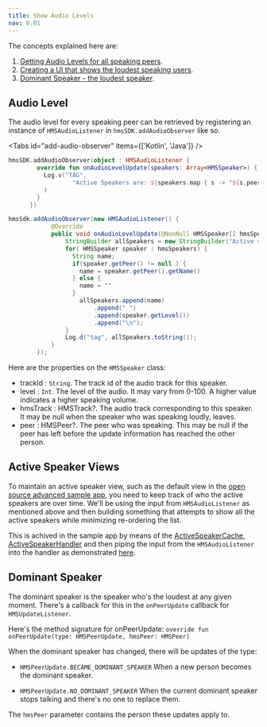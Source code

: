 ```yaml
---
title: Show Audio Levels
nav: 8.01
---
```


The concepts explained here are:
1. [Getting Audio Levels for all speaking peers](#audio-level).
2. [Creating a UI that shows the loudest speaking users](#active-speaker-views).
3. [Dominant Speaker - the loudest speaker](#dominant-speaker).

## Audio Level

The audio level for every speaking peer can be retrieved by registering an instance of `HMSAudioListener` in `hmsSDK.addAudioObserver` like so.


<Tabs id="add-audio-observer" items={['Kotlin', 'Java']} />

<Tab id='add-audio-observer-0'>

```kotlin
hmsSDK.addAudioObserver(object : HMSAudioListener {
        override fun onAudioLevelUpdate(speakers: Array<HMSSpeaker>) {
          Log.v("TAG",
                  "Active Speakers are: ${speakers.map { s -> "${s.peer?.name} ${s.level}" }}}"
          )
        }
      })

```

</Tab>

<Tab id='add-audio-observer-1'>

```java
hmsSdk.addAudioObserver(new HMSAudioListener() {
            @Override
            public void onAudioLevelUpdate(@NonNull HMSSpeaker[] hmsSpeakers) {
                StringBuilder allSpeakers = new StringBuilder("Active speakers are: ");
                for( HMSSpeaker speaker : hmsSpeakers) {
                  String name;
                  if(speaker.getPeer() != null ) {
                    name = speaker.getPeer().getName()
                  } else {
                    name = ""
                  }
                    allSpeakers.append(name)
                        .append(" ")
                        .append(speaker.getLevel())
                        .append("\n");
                }
                Log.d("tag", allSpeakers.toString());
            }
        });
```
</Tab>


Here are the properties on the `HMSSpeaker` class:

- trackId : `String`. The track id of the audio track for this speaker.
- level : `Int`. The level of the audio. It may vary from 0-100. A higher value indicates a higher speaking volume.
- hmsTrack : HMSTrack?. The audio track corresponding to this speaker. It may be null when the speaker who was speaking loudly, leaves.
- peer : HMSPeer?. The peer who was speaking. This may be null if the peer has left before the update information has reached the other person.


## Active Speaker Views
To maintain an active speaker view, such as the default view in the [open source advanced sample app](https://github.com/100mslive/100ms-android), you need to keep track of who the active speakers are over time.
We'll be using the input from `HMSAudioListener` as mentioned above and then building something that attempts to show all the active speakers while minimizing re-ordering the list.

This is achived in the sample app by means of the [ActiveSpeakerCache](https://github.com/100mslive/100ms-android/blob/b02ad19b7ad1bcc3b9973a2a6a4e1a36c121f477/app/src/main/java/live/hms/app2/ui/meeting/activespeaker/ActiveSpeakerCache.kt), [ActiveSpeakerHandler](https://github.com/100mslive/100ms-android/blob/b02ad19b7ad1bcc3b9973a2a6a4e1a36c121f477/app/src/main/java/live/hms/app2/ui/meeting/activespeaker/ActiveSpeakerHandler.kt) and then piping the input from the `HMSAudioListener` into the handler as demonstrated [here](https://github.com/100mslive/100ms-android/blob/0ebfc6527bafbda7236d5245dedb5fefb262bfcc/app/src/main/java/live/hms/app2/ui/meeting/MeetingViewModel.kt#L126).

## Dominant Speaker


The dominant speaker is the speaker who's the loudest at any given moment.
There's a callback for this in the `onPeerUpdate` callback for `HMSUpdateListener`.

Here's the method signature for onPeerUpdate:
`override fun onPeerUpdate(type: HMSPeerUpdate, hmsPeer: HMSPeer)`

When the dominant speaker has changed, there will be updates of the type:
- `HMSPeerUpdate.BECAME_DOMINANT_SPEAKER`
When a new person becomes the dominant speaker.

- `HMSPeerUpdate.NO_DOMINANT_SPEAKER`
When the current dominant speaker stops talking and there's no one to replace them.

The `hmsPeer` parameter contains the person these updates apply to.
